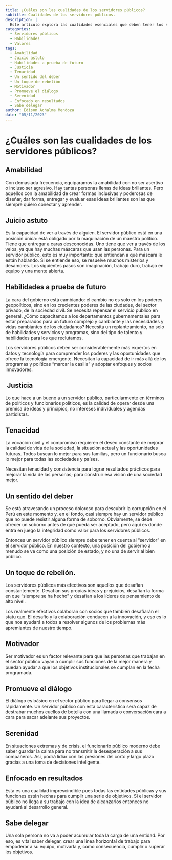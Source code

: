 ```yaml
---
title: ¿Cuáles son las cualidades de los servidores públicos?
subtitle: Cualidades de los servidores públicos.
description: |
  Este artículo explora las cualidades esenciales que deben tener los servidores públicos. Desde la amabilidad hasta la serenidad, cada una de estas características desempeña un papel fundamental en el desempeño efectivo de los servidores públicos.
categories:
  - Servidores públicos
  - Habilidades
  - Valores
tags:
  - Amabilidad
  - Juicio astuto
  - Habilidades a prueba de futuro
  - Justicia
  - Tenacidad
  - Un sentido del deber
  - Un toque de rebelión
  - Motivador
  - Promueve el diálogo
  - Serenidad
  - Enfocado en resultados
  - Sabe delegar
author: Edison Achalma Mendoza
date: "05/11/2023"
---
```


# ¿Cuáles son las cualidades de los servidores públicos?
    

## Amabilidad
    

Con demasiada frecuencia, equiparamos la amabilidad con no ser asertivo o incluso ser agresivo. Hay tantas personas llenas de ideas brillantes. Pero aquellos con la amabilidad de crear formas inclusivas y poderosas de diseñar, dar forma, entregar y evaluar esas ideas brillantes son las que siempre quiero conectar y aprender. 

## Juicio astuto
    

Es la capacidad de ver a través de alguien. El servidor público está en una posición única: está obligado por la maquinación de un maestro político. Tiene que entregar a caras desconocidas. Uno tiene que ver a través de los velos, ya que hay muchas máscaras que usan las personas. Para un servidor público, esto es muy importante: que entiendan a qué máscara le están hablando. Si se entiende eso, se resuelve muchos misterios y desamores. Los siguientes pasos son imaginación, trabajo duro, trabajo en equipo y una mente abierta. 

## Habilidades a prueba de futuro
    

La cara del gobierno está cambiando: el cambio no es solo en los poderes geopolíticos, sino en los crecientes poderes de las ciudades, del sector privado, de la sociedad civil. Se necesita repensar el servicio público en general. ¿Cómo capacitamos a los departamentos gubernamentales para estar preparados para un futuro complejo y cambiante y las necesidades y vidas cambiantes de los ciudadanos? Necesita un replanteamiento, no solo de habilidades y servicios y programas, sino del tipo de talento y habilidades para los que reclutamos.

Los servidores públicos deben ser considerablemente más expertos en datos y tecnología para comprender los poderes y las oportunidades que ofrece la tecnología emergente. Necesitan la capacidad de ir más allá de los programas y políticas "marcar la casilla" y adoptar enfoques y socios innovadores.

##  Justicia
    

Lo que hace a un bueno a un servidor público, particularmente en términos de políticos y funcionarios políticos, es la calidad de operar desde una premisa de ideas y principios, no intereses individuales y agendas partidistas.

## Tenacidad
    

La vocación civil y el compromiso requieren el deseo constante de mejorar la calidad de vida de la sociedad, la situación actual y las oportunidades futuras. Todos buscan lo mejor para sus familias, pero un funcionario busca lo mejor para todas las sociedades y países.

Necesitan tenacidad y consistencia para lograr resultados prácticos para mejorar la vida de las personas; para construir esa visión de una sociedad mejor.

## Un sentido del deber
    

Se está atravesando un proceso doloroso para descubrir la corrupción en el Perú en este momento y, en el fondo, casi siempre hay un servidor público que no puede resistir alguna forma de soborno. Obviamente, se debe ofrecer un soborno antes de que pueda ser aceptado, pero aquí es donde entra en juego la integridad como valor para los servidores públicos.

Entonces un servidor público siempre debe tener en cuenta al "servidor" en el servidor público. En nuestro contexto, una posición del gobierno a menudo se ve como una posición de estado, y no una de servir al bien público.

## Un toque de rebelión.
    

Los servidores públicos más efectivos son aquellos que desafían constantemente. Desafían sus propias ideas y prejuicios, desafían la forma en que "siempre se ha hecho" y desafían a los líderes de pensamiento de alto nivel.

Los realmente efectivos colaboran con socios que también desafiarán el statu quo. El desafío y la colaboración conducen a la innovación, y eso es lo que nos ayudará a todos a resolver algunos de los problemas más apremiantes de nuestro tiempo.

## Motivador
    

Ser motivador es un factor relevante para que las personas que trabajan en el sector público vayan a cumplir sus funciones de la mejor manera y puedan ayudar a que los objetivos institucionales se cumplan en la fecha programada.

## Promueve el diálogo
    

El diálogo es básico en el sector público para llegar a consensos rápidamente. Un servidor público con esta característica será capaz de destrabar muchos cuellos de botella con una llamada o conversación cara a cara para sacar adelante sus proyectos.

## Serenidad
    

En situaciones extremas y de crisis, el funcionario público moderno debe saber guardar la calma para no transmitir la desesperación a sus compañeros. Así, podrá lidiar con las presiones del corto y largo plazo gracias a una toma de decisiones inteligente.

## Enfocado en resultados

Esta es una cualidad imprescindible pues todas las entidades públicas y sus funciones están hechas para cumplir una serie de objetivos. Si el servidor público no llega a su trabajo con la idea de alcanzarlos entonces no ayudará al desarrollo general.

## Sabe delegar

Una sola persona no va a poder acumular toda la carga de una entidad. Por eso, es vital saber delegar, crear una línea horizontal de trabajo para empoderar a su equipo, motivarla y, como consecuencia, cumplir o superar los objetivos.